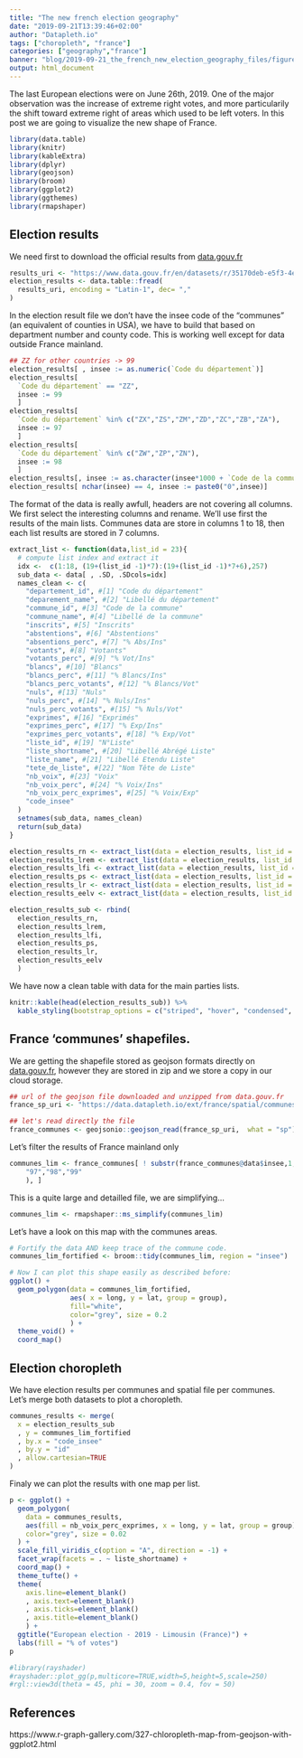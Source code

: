 ```yaml
---
title: "The new french election geography"
date: "2019-09-21T13:39:46+02:00"
author: "Datapleth.io"
tags: ["choropleth", "france"]
categories: ["geography","france"]
banner: "blog/2019-09-21_the_french_new_election_geography_files/figure-html/electionChoropleth-1.png"
output: html_document
---
```


The last European elections were on June 26th, 2019. One of the major
observation was the increase of extreme right votes, and more particularily
the shift toward extreme right of areas which used to be left voters. In this 
post we are going to visualize the new shape of France.



```r
library(data.table)
library(knitr)
library(kableExtra)
library(dplyr)
library(geojson)
library(broom)
library(ggplot2)
library(ggthemes)
library(rmapshaper)
```

## Election results

We need first to download the official results from
[data.gouv.fr](https://www.data.gouv.fr/en/datasets/resultats-des-elections-europeennes-2019/)

```r
results_uri <- "https://www.data.gouv.fr/en/datasets/r/35170deb-e5f3-4e79-889f-5b9a3f547742"
election_results <- data.table::fread(
  results_uri, encoding = "Latin-1", dec= ","
)
```

In the election result file we don't have the insee code of the "communes" (an
equivalent of counties in USA), we have to build that based on department number
and county code. This is working well except for data outside France mainland.

```r
## ZZ for other countries -> 99
election_results[ , insee := as.numeric(`Code du département`)]
election_results[ 
  `Code du département` == "ZZ",
  insee := 99
  ]
election_results[ 
  `Code du département` %in% c("ZX","ZS","ZM","ZD","ZC","ZB","ZA"),
  insee := 97
  ]
election_results[ 
  `Code du département` %in% c("ZW","ZP","ZN"),
  insee := 98
  ]
election_results[, insee := as.character(insee*1000 + `Code de la commune`)]
election_results[ nchar(insee) == 4, insee := paste0("0",insee)]
```


The format of the data is really awfull, headers are not covering all columns.
We first select the interesting columns and rename. We'll use first the results
of the main lists. Communes data are store in columns 1 to 18, then each
list results are stored in 7 columns.

```r
extract_list <- function(data,list_id = 23){
  # compute list index and extract it
  idx <-  c(1:18, (19+(list_id -1)*7):(19+(list_id -1)*7+6),257)
  sub_data <- data[ , .SD, .SDcols=idx]
  names_clean <- c(
    "departement_id", #[1] "Code du département"   
    "deparement_name", #[2] "Libellé du département"
    "commune_id", #[3] "Code de la commune"    
    "commune_name", #[4] "Libellé de la commune" 
    "inscrits", #[5] "Inscrits"              
    "abstentions", #[6] "Abstentions"           
    "absentions_perc", #[7] "% Abs/Ins"             
    "votants", #[8] "Votants"               
    "votants_perc", #[9] "% Vot/Ins"             
    "blancs", #[10] "Blancs"                
    "blancs_perc", #[11] "% Blancs/Ins"          
    "blancs_perc_votants", #[12] "% Blancs/Vot"          
    "nuls", #[13] "Nuls"                  
    "nuls_perc", #[14] "% Nuls/Ins"            
    "nuls_perc_votants", #[15] "% Nuls/Vot"            
    "exprimes", #[16] "Exprimés"              
    "exprimes_perc", #[17] "% Exp/Ins"             
    "exprimes_perc_votants", #[18] "% Exp/Vot"             
    "liste_id", #[19] "N°Liste"               
    "liste_shortname", #[20] "Libellé Abrégé Liste"  
    "liste_name", #[21] "Libellé Etendu Liste"  
    "tete_de_liste", #[22] "Nom Tête de Liste"     
    "nb_voix", #[23] "Voix"                  
    "nb_voix_perc", #[24] "% Voix/Ins"            
    "nb_voix_perc_exprimes", #[25] "% Voix/Exp" 
    "code_insee"
  )
  setnames(sub_data, names_clean)
  return(sub_data)
}

election_results_rn <- extract_list(data = election_results, list_id = 23)
election_results_lrem <- extract_list(data = election_results, list_id = 5)
election_results_lfi <- extract_list(data = election_results, list_id = 1)
election_results_ps <- extract_list(data = election_results, list_id = 12)
election_results_lr <- extract_list(data = election_results, list_id = 29)
election_results_eelv <- extract_list(data = election_results, list_id = 30)

election_results_sub <- rbind(
  election_results_rn,
  election_results_lrem,
  election_results_lfi,
  election_results_ps,
  election_results_lr,
  election_results_eelv
  )
```


We have now a clean table with data for the main parties lists.

```r
knitr::kable(head(election_results_sub)) %>%
  kable_styling(bootstrap_options = c("striped", "hover", "condensed", "responsive")) %>% scroll_box(width = "100%")
```


## France 'communes' shapefiles.

We are getting the shapefile stored as geojson formats directly on 
[data.gouv.fr](https://www.data.gouv.fr/en/datasets/decoupage-administratif-communal-francais-issu-d-openstreetmap/#_), however they are stored in zip and we store a copy
in our cloud storage.



```r
## url of the geojson file downloaded and unzipped from data.gouv.fr
france_sp_uri <- "https://data.datapleth.io/ext/france/spatial/communes-simple/communes-20190101.json"

## let's read directly the file
france_communes <- geojsonio::geojson_read(france_sp_uri,  what = "sp")
```

Let's filter the results of France mainland only

```r
communes_lim <- france_communes[ ! substr(france_communes@data$insee,1,2)  %in% c(
    "97","98","99"
    ), ]
```

This is a quite large and detailled file, we are simplifying...

```r
communes_lim <- rmapshaper::ms_simplify(communes_lim)
```



Let's have a look on this map with the communes areas.

```r
# Fortify the data AND keep trace of the commune code.
communes_lim_fortified <- broom::tidy(communes_lim, region = "insee")
```

```r
# Now I can plot this shape easily as described before:
ggplot() +
  geom_polygon(data = communes_lim_fortified, 
               aes( x = long, y = lat, group = group),
               fill="white", 
               color="grey", size = 0.2
               ) +
  theme_void() +
  coord_map()
```



## Election choropleth

We have election results per communes and spatial file per communes. Let's merge
both datasets to plot a choropleth.

```r
communes_results <- merge(
  x = election_results_sub
  , y = communes_lim_fortified
  , by.x = "code_insee"
  , by.y = "id"
  , allow.cartesian=TRUE
)
```

Finaly we can plot the results with one map per list.



```r
p <- ggplot() +
  geom_polygon(
    data = communes_results, 
    aes(fill = nb_voix_perc_exprimes, x = long, y = lat, group = group),
    color="grey", size = 0.02
  ) +
  scale_fill_viridis_c(option = "A", direction = -1) +
  facet_wrap(facets = . ~ liste_shortname) +
  coord_map() +
  theme_tufte() +
  theme(
    axis.line=element_blank()
    , axis.text=element_blank()
    , axis.ticks=element_blank()
    , axis.title=element_blank()
    ) +
  ggtitle("European election - 2019 - Limousin (France)") +
  labs(fill = "% of votes")
p
```


```r
#library(rayshader)
#rayshader::plot_gg(p,multicore=TRUE,width=5,height=5,scale=250)
#rgl::view3d(theta = 45, phi = 30, zoom = 0.4, fov = 50)
```



## References

https://www.r-graph-gallery.com/327-chloropleth-map-from-geojson-with-ggplot2.html